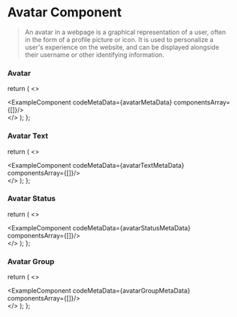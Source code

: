 # Avatar Component

> An avatar in a webpage is a graphical representation of a user, often in the form of a profile picture or icon. It is used to personalize a user's experience on the website, and can be displayed alongside their username or other identifying information.


### Avatar 


  return (
    <>
    <div className='mb-20'>
        <ExampleComponent codeMetaData={avatarMetaData} componentsArray={[<Avatar />]}/>
    </div>
    </>
  );
};

<Avatars/>

### Avatar Text


  return (
    <>
    <div className='mb-20'>
        <ExampleComponent codeMetaData={avatarTextMetaData} componentsArray={[<AvatarText />]}/>
    </div>
    </>
  );
};

<AvatarsText/>

### Avatar Status


  return (
    <>
    <div className='mb-20'>
        <ExampleComponent codeMetaData={avatarStatusMetaData} componentsArray={[<AvatarStatus />]}/>
    </div>
    </>
  );
};

<AvatarsStatus/>

### Avatar Group


  return (
    <>
    <div className='mb-20'>
        <ExampleComponent codeMetaData={avatarGroupMetaData} componentsArray={[<AvatarGroup />]}/>
    </div>
    </>
  );
};

<AvatarsGroup/>